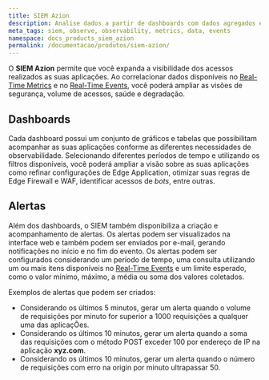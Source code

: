 ```yaml
---
title: SIEM Azion
description: Analise dados a partir de dashboards com dados agregados e brutos.
meta_tags: siem, observe, observability, metrics, data, events
namespace: docs_products_siem_azion
permalink: /documentacao/produtos/siem-azion/
---
```


O **SIEM Azion** permite que você expanda a visibilidade dos acessos realizados as suas aplicações. Ao correlacionar dados disponíveis no [Real-Time Metrics](/pt-br/documentacao/produtos/real-time-metrics/) e no [Real-Time Events](/pt-br/documentacao/produtos/real-time-events/), você poderá ampliar as visões de segurança, volume de acessos, saúde e degradação.

## Dashboards

Cada dashboard possui um conjunto de gráficos e tabelas que possibilitam acompanhar as suas aplicações conforme as diferentes necessidades de observabilidade. Selecionando diferentes períodos de tempo e utilizando os filtros disponíveis, você poderá ampliar a visão sobre as suas aplicações como refinar configurações de Edge Application, otimizar suas regras de Edge Firewall e WAF, identificar acessos de _bots_, entre outras. 

## Alertas

Além dos dashboards, o SIEM também disponibiliza a criação e acompanhamento de alertas. Os alertas podem ser visualizados na interface web e também podem ser enviados por e-mail, gerando notificações no início e no fim do evento.
Os alertas podem ser configurados considerando um período de tempo, uma consulta utilizando um ou mais itens disponíveis no [Real-Time Events](/pt-br/documentacao/produtos/real-time-events/) e um limite esperado, como o valor mínimo, máximo, a média ou soma dos valores coletados.

Exemplos de alertas que podem ser criados:

- Considerando os últimos 5 minutos, gerar um alerta quando o volume de requisições por minuto for superior a 1000 requisições a qualquer uma das aplicaçÕes.
- Considerando os últimos 10 minutos, gerar um alerta quando a soma das requisições com o método POST exceder 100 por endereço de IP na aplicação **xyz.com**.
- Considerando os últimos 10 minutos, gerar um alerta quando o número de requisições com erro na origin por minuto ultrapassar 50.